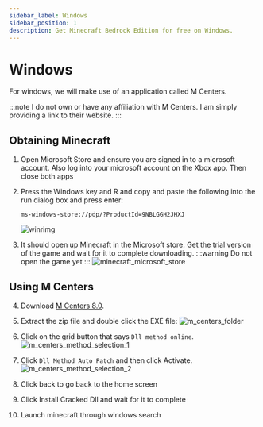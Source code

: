```yaml
---
sidebar_label: Windows
sidebar_position: 1
description: Get Minecraft Bedrock Edition for free on Windows.
---
```


# Windows

For windows, we will make use of an application called M Centers.

:::note
I do not own or have any affiliation with M Centers. I am simply providing a link to their website.
:::

## Obtaining Minecraft

1. Open Microsoft Store and ensure you are signed in to a microsoft account. Also log into your microsoft account on the Xbox app. Then close both apps

2. Press the Windows key and R and copy and paste the following into the run dialog box and press enter:

   ```
   ms-windows-store://pdp/?ProductId=9NBLGGH2JHXJ
   ```

   ![winrimg](/img/minecraft/win_r_type.png)

3. It should open up Minecraft in the Microsoft store. Get the trial version of the game and wait for it to complete downloading.
   :::warning
   Do not open the game yet
   :::
   ![minecraft_microsoft_store](/img/minecraft/minecraft_microsoft_store.png)

## Using M Centers

4. Download [M Centers 8.0](https://github.com/OpenM-Project/m-centers-archive/releases/latest).

5. Extract the zip file and double click the EXE file:
   ![m_centers_folder](/img/minecraft/m_centers_folder.png)

6. Click on the grid button that says `Dll method online`.
   ![m_centers_method_selection_1](/img/minecraft/m_centers_method_selection_1.png)

7. Click `Dll Method Auto Patch` and then click Activate.
   ![m_centers_method_selection_2](/img/minecraft/m_centers_method_selection_2.png)

8. Click back to go back to the home screen

9. Click Install Cracked Dll and wait for it to complete

10. Launch minecraft through windows search
